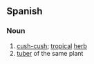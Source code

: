 == Spanish ==
=== Noun ===
{{es-noun-m}}
# [[cush-cush]]; [[tropical]] [[herb]]
# [[tuber]] of the same plant